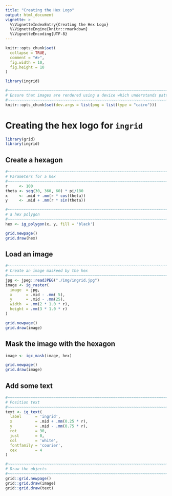 ```yaml
---
title: "Creating the Hex Logo"
output: html_document
vignette: >
  %\VignetteIndexEntry{Creating the Hex Logo}
  %\VignetteEngine{knitr::rmarkdown}
  %\VignetteEncoding{UTF-8}
---
```


```r
knitr::opts_chunk$set(
  collapse = TRUE,
  comment = "#>",
  fig.width = 10,
  fig.height = 10
)
```

```r
library(ingrid)

#~~~~~~~~~~~~~~~~~~~~~~~~~~~~~~~~~~~~~~~~~~~~~~~~~~~~~~~~~~~~~~~~~~~~~~~~~~~~~
# Ensure that images are rendered using a device which understands patterns
#~~~~~~~~~~~~~~~~~~~~~~~~~~~~~~~~~~~~~~~~~~~~~~~~~~~~~~~~~~~~~~~~~~~~~~~~~~~~~
knitr::opts_chunk$set(dev.args = list(png = list(type = "cairo")))
```




# Creating the hex logo for `ingrid`


```r
library(grid)
library(ingrid)
```


## Create a hexagon

```r
#~~~~~~~~~~~~~~~~~~~~~~~~~~~~~~~~~~~~~~~~~~~~~~~~~~~~~~~~~~~~~~~~~~~~~~~~~~~~~
# Parameters for a hex
#~~~~~~~~~~~~~~~~~~~~~~~~~~~~~~~~~~~~~~~~~~~~~~~~~~~~~~~~~~~~~~~~~~~~~~~~~~~~~
r     <- 100
theta <- seq(30, 360, 60) * pi/180 
x     <- .mid + .mm(r * cos(theta))
y     <- .mid + .mm(r * sin(theta))

#~~~~~~~~~~~~~~~~~~~~~~~~~~~~~~~~~~~~~~~~~~~~~~~~~~~~~~~~~~~~~~~~~~~~~~~~~~~~~
# a hex polygon
#~~~~~~~~~~~~~~~~~~~~~~~~~~~~~~~~~~~~~~~~~~~~~~~~~~~~~~~~~~~~~~~~~~~~~~~~~~~~~
hex <- ig_polygon(x, y, fill = 'black')

grid.newpage()
grid.draw(hex)
```

## Load an image

```r
#~~~~~~~~~~~~~~~~~~~~~~~~~~~~~~~~~~~~~~~~~~~~~~~~~~~~~~~~~~~~~~~~~~~~~~~~~~~~~
# Create an image maskeed by the hex
#~~~~~~~~~~~~~~~~~~~~~~~~~~~~~~~~~~~~~~~~~~~~~~~~~~~~~~~~~~~~~~~~~~~~~~~~~~~~~
jpg <- jpeg::readJPEG("./img/ingrid.jpg")
image <- ig_raster(
  image  = jpg, 
  x      = .mid - .mm( 5),
  y      = .mid - .mm(25),
  width  = .mm(2 * 1.0 * r), 
  height = .mm(3 * 1.0 * r)
)

grid.newpage()
grid.draw(image)
```

## Mask the image with the hexagon

```r
image <- igc_mask(image, hex)

grid.newpage()
grid.draw(image)
```


## Add some text

```r
#~~~~~~~~~~~~~~~~~~~~~~~~~~~~~~~~~~~~~~~~~~~~~~~~~~~~~~~~~~~~~~~~~~~~~~~~~~~~~
# Position text
#~~~~~~~~~~~~~~~~~~~~~~~~~~~~~~~~~~~~~~~~~~~~~~~~~~~~~~~~~~~~~~~~~~~~~~~~~~~~~
text <- ig_text(
  label      = 'ingrid',
  x          = .mid + .mm(0.25 * r),
  y          = .mid - .mm(0.75 * r), 
  rot        = 30,
  just       = 0,
  col        = 'white', 
  fontfamily = 'courier',
  cex        = 4
)

#~~~~~~~~~~~~~~~~~~~~~~~~~~~~~~~~~~~~~~~~~~~~~~~~~~~~~~~~~~~~~~~~~~~~~~~~~~~~~
# Draw the objects
#~~~~~~~~~~~~~~~~~~~~~~~~~~~~~~~~~~~~~~~~~~~~~~~~~~~~~~~~~~~~~~~~~~~~~~~~~~~~~
grid::grid.newpage()
grid::grid.draw(image)
grid::grid.draw(text)
```
